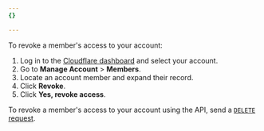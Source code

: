```yaml
---
{}

---
```



<Tabs> <TabItem label="Dashboard">

To revoke a member's access to your account:

1. Log in to the [Cloudflare dashboard](https://dash.cloudflare.com/login) and select your account.
2. Go to **Manage Account** > **Members**.
3. Locate an account member and expand their record.
4. Click **Revoke**.
5. Click **Yes, revoke access**.

</TabItem> <TabItem label="API">

To revoke a member's access to your account using the API, send a [`DELETE` request](/api/operations/account-members-remove-member).

</TabItem> </Tabs>
